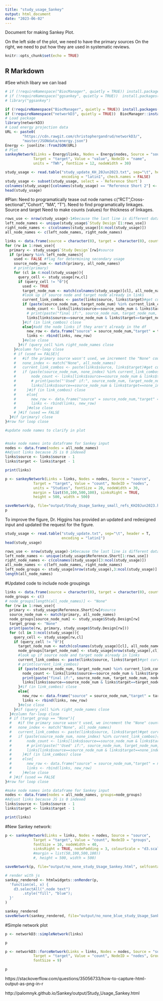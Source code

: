 ```yaml
---
title: "study_usage_Sankey"
output: html_document
date: "2023-06-02"
---
```


Document for making Sankey Plot.

On the left side of the plot, we need to have the primary sources
On the right, we need to put how they are used in systematic reviews.


```r
knitr::opts_chunk$set(echo = TRUE)
```

## R Markdown
#See which libary we can load
```r
# if (!requireNamespace("BiocManager", quietly = TRUE)) install.packages("BiocManager")
# if (!requireNamespace("ggsankey", quietly = TRUE))  install.packages("ggsankey")
# library("ggsankey")
```


```r
if (!requireNamespace("BiocManager", quietly = TRUE)) install.packages("BiocManager")
if (!requireNamespace("networkD3", quietly = TRUE))  BiocManager::install("networkD3")
# Load package
library(networkD3)
# Load energy projection data
URL <- paste0(
        "https://cdn.rawgit.com/christophergandrud/networkD3/",
        "master/JSONdata/energy.json")
Energy <- jsonlite::fromJSON(URL)
# Plot
sankeyNetwork(Links = Energy$links, Nodes = Energy$nodes, Source = "source",
             Target = "target", Value = "value", NodeID = "name",
             units = "TWh", fontSize = 12, nodeWidth = 30)
```

```r
study_usage <- read.table("study_update_KH_20Jun2023.txt", sep="\t", header = T,
                          encoding = "latin1", check.names = FALSE)
study_usage <- subset(study_usage, select = -`Reference Short`)
colnames(study_usage)[colnames(study_usage) == "Reference Short 2"] <- "Reference Short"
head(study_usage)
```
#Plan:
Need to programatically tease out node names c("RCT",Cross-sectional","Cohort", "MA", "T").
Need to find programatically linkages.
  Source and target
Need to make counts (values) for thickness of linkages.

```r
rows_use <- nrow(study_usage)-1#because the last line is different data
left_node_names <- unique(study_usage$`Study Design`[1:rows_use])
right_node_names <- c(colnames(study_usage)[4:ncol(study_usage)])
all_node_names <- c(left_node_names, right_node_names)

links <- data.frame(source = character(0), target = character(0), count = integer(0))
for (rw in 1:rows_use){
  primary <- study_usage$`Study Design`[rw]#source
  if (primary %in% left_node_names){
    used <- FALSE #flag for determining secondary usage
    source_node_num <- match(primary, all_node_names)
    # print(primary)
    for (cl in 4:ncol(study_usage)){
      query_cell <- study_usage[rw,cl]
      if (query_cell != "0"){
        used <- TRUE
        target_node_num <- match(colnames(study_usage)[cl], all_node_names)#match returns index
        #look up if source node and target node already in links
        current_link_combos <- paste(links$source, links$target)#get current combos
        if (paste(source_node_num, target_node_num) %in% current_link_combos){
          node_count <- links[links$source==source_node_num & links$target==target_node_num, "count"]
          # print(paste("final if:", source_node_num, target_node_num, node_count))
          links[links$source==source_node_num & links$target==target_node_num, "count"] <- node_count + 1
        }#if (in link_combos) close
        else{#add the node links if they aren't already in the df
          new_row <- data.frame("source" = source_node_num,"target" = target_node_num,"count" = 1)
          links <- rbind(links, new_row)
        }#else close
      }#if (query_cell %in% right_node_names close
    }#column for-loop close
    # if (used == FALSE){
    #   #if the primary source wasn't used, we increment the "None" count
    #   none_index <- match("None", all_node_names)
    #   current_link_combos <- paste(links$source, links$target)#get current combos
    #   if (paste(source_node_num, none_index) %in% current_link_combos){
    #       node_count <- links[links$source==source_node_num & links$target==none_index, "count"]
    #       # print(paste("'Used' if:", source_node_num, target_node_num, node_count))
    #       links[links$source==source_node_num & links$target==none_index, "count"] <- node_count + 1
    #     }#if (in link_combos) close
    #     else{
    #       new_row <- data.frame("source" = source_node_num,"target" = none_index,"count" = 1)
    #       links <- rbind(links, new_row)
    #     }#else close
    # }#if (used == FALSE
  }#if (primary) close
}#row for loop close

#update node names to clarify in plot


#make node names into dataframe for Sankey input
nodes <- data.frame(nodes = all_node_names)
#Adjust links because JS is 0 indexed
links$source <- links$source - 1
links$target <- links$target - 1

print(links)
```

```r
p <- sankeyNetwork(Links = links, Nodes = nodes, Source = "source",
             Target = "target", Value = "count", NodeID = "nodes",
             units = "Studies", fontSize = 20, nodeWidth = 30, 
             margin = list(50,100,500,100), sinksRight = TRUE,
             height = 500, width = 500)

saveNetwork(p, file="output/Study_Usage_Sankey_small_refs_KH20Jun2023.html", selfcontained = TRUE)
p

```

To improve the figure, Dr. Higgins has provided an updated and redesigned input and updated the request for the figure.

```r
study_usage <- read.table("study_update.txt", sep="\t", header = T,
                          encoding = "latin1")
head(study_usage)
```

```r
rows_use <- nrow(study_usage)-1#because the last line is different data
left_node_names <- unique(study_usage$Reference.Short[1:rows_use])
right_node_names <- c(colnames(study_usage)[3:ncol(study_usage)])
all_node_names <- c(left_node_names, right_node_names)
left_node_groups <- study_usage[nrow(study_usage),3:ncol(study_usage)]
length(all_node_names)
```

#Updated code to include node groupings
```r
links <- data.frame(source = character(0), target = character(0), count = integer(0))
node_groups <- c()
# node_groups[length(all_node_names)] <- "None"
for (rw in 1:rows_use){
  primary <- study_usage$Reference.Short[rw]#source
  source_node_num <- match(primary, all_node_names)
  node_groups[source_node_num] <- study_usage$Study.Design[rw]
  target_group <- "None"
  print(paste(rw, primary, study_usage$Study.Design[rw]))
  for (cl in 3:ncol(study_usage)){
    query_cell <- study_usage[rw,cl]
    if (query_cell != "0"){
      target_node_num <- match(colnames(study_usage)[cl], all_node_names)#match returns index
      node_groups[target_node_num] <- study_usage[nrow(study_usage),cl]
      #look up if source node and target node already in links
      current_link_combos <- paste(links$source, links$target)#get current combos
      # print(current_link_combos)
      if (paste(source_node_num, target_node_num) %in% current_link_combos){
        node_count <- links[links$source==source_node_num & links$target==target_node_num, "count"]
        print(paste("final if:", source_node_num, target_node_num, node_count))
        links[links$source==source_node_num & links$target==target_node_num, "count"] <- node_count + 1
      }#if (in link_combos) close
      else{
        new_row <- data.frame("source" = source_node_num,"target" = target_node_num,"count" = 1)
        links <- rbind(links, new_row)
      }#else close
    }#if (query_cell %in% right_node_names close
  }#column for-loop close
  # if (target_group == "None"){
  #   #if the primary source wasn't used, we increment the "None" count
  #   none_index <- match("None", all_node_names)
  #   current_link_combos <- paste(links$source, links$target)#get current combos
  #   if (paste(source_node_num, none_index) %in% current_link_combos){
  #       node_count <- links[links$source==source_node_num & links$target==none_index, "count"]
  #       # print(paste("'Used' if:", source_node_num, target_node_num, node_count))
  #       links[links$source==source_node_num & links$target==none_index, "count"] <- node_count + 1
  #     }#if (in link_combos) close
  #     else{
  #       new_row <- data.frame("source" = source_node_num,"target" = none_index,"count" = 1)
  #       links <- rbind(links, new_row)
  #     }#else close
  # }#if (used == FALSE
}#row for loop close

#make node names into dataframe for Sankey input
nodes <- data.frame(nodes = all_node_names, groups=node_groups)
#Adjust links because JS is 0 indexed
links$source <- links$source - 1
links$target <- links$target - 1

print(links)
```


#New Sankey network:
```r

p <- sankeyNetwork(Links = links, Nodes = nodes, Source = "source",
             Target = "target", Value = "count", NodeID = "groups",
             fontSize = 10, nodeWidth = 40,
             sinksRight = TRUE, nodePadding = 3, colourScale = "d3.scaleOrdinal(d3.schemeCategory10)")
             #margin = list(50,100,500,100))
             #, height = 500, width = 500)

saveNetwork(p, file="output/no_none_study_Usage_Sankey.html", selfcontained = TRUE)

# render with js
sankey_rendered <- htmlwidgets::onRender(p,
  'function(el, x) {
    d3.selectAll(".node text")
        .style("fill", "blue");
  }'
)

sankey_rendered
saveNetwork(sankey_rendered, file="output/no_none_blue_study_Usage_Sankey.html",selfcontained = TRUE)

```
#Simple network plot





```r
p <- networkD3::simpleNetwork(links)

p
```

```r
p <- networkD3::forceNetwork(Links = links, Nodes = nodes, Source = "source",
             Target = "target", Value = "count", NodeID = "nodes", Group = "groups",
             fontSize = 9)

p
```





https://stackoverflow.com/questions/35056733/how-to-capture-html-output-as-png-in-r

http://palomnyk.github.io/Sankey/output/Study_Usage_Sankey.html


